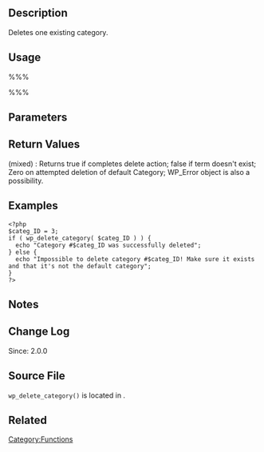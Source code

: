 {{Languages|
{{en|Function Reference/wp_delete_category}}
{{it|Riferimento funzioni/wp_delete_category}}
{{ja|関数リファレンス/wp_delete_category}}
}}
== Description ==
Deletes one existing category. 

== Usage ==
%%%<?php wp_delete_category( $cat_ID ) ?>%%%

== Parameters ==
{{Parameter|$cat_ID|integer|}}

== Return Values ==
; (mixed) : Returns true if completes delete action; false if term doesn't exist; Zero on attempted deletion of default Category; WP_Error object is also a possibility.

== Examples ==
<pre>
<?php
$categ_ID = 3;
if ( wp_delete_category( $categ_ID ) ) {
  echo "Category #$categ_ID was successfully deleted";
} else {
  echo "Impossible to delete category #$categ_ID! Make sure it exists and that it's not the default category";
}
?>
</pre>

== Notes ==

== Change Log ==
Since: 2.0.0

== Source File ==
<!-- Need links to current source code files -->
<tt>wp_delete_category()</tt> is located in {{Trac|wp-includes/taxonomy.php}}.

== Related ==
<!--
    To Do:
    Need to find related functions.
    Need to create groups of functions and create templates to add them to a page quickly.
    Some functions may be related to many groups of functions.
-->

{{Tag Footer}}

[[Category:Functions]]